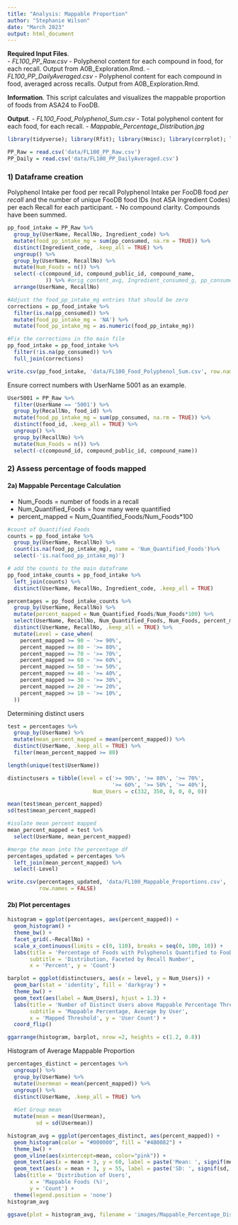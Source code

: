 ```yaml
---
title: "Analysis: Mappable Proportion"
author: "Stephanie Wilson"
date: "March 2023"
output: html_document
---
```



__Required Input Files__.                          
  - *FL100_PP_Raw.csv* - Polyphenol content for each compound in food, for each recall. Output from A0B_Exploration.Rmd.
  - *FL100_PP_DailyAveraged.csv* - Polyphenol content for each compound in food, averaged across recalls. Output from A0B_Exploration.Rmd.
  
__Information__. 
This script calculates and visualizes the mappable proportion of foods from ASA24 to FooDB.

__Output__. 
  - *FL100_Food_Polyphenol_Sum.csv* - Total polyphenol content for each food, for each recall. 
  - *Mappable_Percentage_Distribution.jpg*
  

```r
library(tidyverse); library(Rfit); library(Hmisc); library(corrplot); library(ggpubr)
```


```r
PP_Raw = read.csv('data/FL100_PP_Raw.csv') 
PP_Daily = read.csv('data/FL100_PP_DailyAveraged.csv') 
```

### 1) Dataframe creation

Polyphenol Intake per food per recall
Polyphenol Intake per FooDB food *per recall* and the number of unique FooDB food IDs (not ASA Ingredient Codes) per each Recall for each participant. 
  - No compound clarity. Compounds have been summed.
  
```r
pp_food_intake = PP_Raw %>%
  group_by(UserName, RecallNo, Ingredient_code) %>%
  mutate(food_pp_intake_mg = sum(pp_consumed, na.rm = TRUE)) %>%
  distinct(Ingredient_code, .keep_all = TRUE) %>%
  ungroup() %>%
  group_by(UserName, RecallNo) %>%
  mutate(Num_Foods = n()) %>%
  select(-c(compound_id, compound_public_id, compound_name, 
            )) %>% #orig_content_avg, Ingredient_consumed_g, pp_consumed
  arrange(UserName, RecallNo)

#Adjust the food_pp_intake_mg entries that should be zero
corrections = pp_food_intake %>%
  filter(is.na(pp_consumed)) %>%
  mutate(food_pp_intake_mg = 'NA') %>%
  mutate(food_pp_intake_mg = as.numeric(food_pp_intake_mg))

#Fix the corrections in the main file
pp_food_intake = pp_food_intake %>%
  filter(!is.na(pp_consumed)) %>%
  full_join(corrections) 
```


```r
write.csv(pp_food_intake, 'data/FL100_Food_Polyphenol_Sum.csv', row.names = FALSE)
```

Ensure correct numbers with UserName 5001 as an example. 
```r
User5001 = PP_Raw %>%
  filter(UserName == '5001') %>%
  group_by(RecallNo, food_id) %>%
  mutate(food_pp_intake_mg = sum(pp_consumed, na.rm = TRUE)) %>%
  distinct(food_id, .keep_all = TRUE) %>%
  ungroup() %>%
  group_by(RecallNo) %>%
  mutate(Num_Foods = n()) %>%
  select(-c(compound_id, compound_public_id, compound_name))
```


### 2) Assess percentage of foods mapped


#### 2a) Mappable Percentage Calculation
  - Num_Foods = number of foods in a recall
  - Num_Quantified_Foods = how many were quantified
  - percent_mapped = Num_Quantified_Foods/Num_Foods*100
  
```r
#count of Quantified Foods
counts = pp_food_intake %>%
  group_by(UserName, RecallNo) %>%
  count(is.na(food_pp_intake_mg), name = 'Num_Quantified_Foods')%>%
  select(-'is.na(food_pp_intake_mg)')

# add the counts to the main dataframe
pp_food_intake_counts = pp_food_intake %>%
  left_join(counts) %>%
  distinct(UserName, RecallNo, Ingredient_code, .keep_all = TRUE)

percentages = pp_food_intake_counts %>% 
  group_by(UserName, RecallNo) %>%
  mutate(percent_mapped = Num_Quantified_Foods/Num_Foods*100) %>%
  select(UserName, RecallNo, Num_Quantified_Foods, Num_Foods, percent_mapped) %>%
  distinct(UserName, RecallNo, .keep_all = TRUE) %>%
  mutate(Level = case_when(
    percent_mapped >= 90 ~ '>= 90%',
    percent_mapped >= 80 ~ '>= 80%',
    percent_mapped >= 70 ~ '>= 70%',
    percent_mapped >= 60 ~ '>= 60%',
    percent_mapped >= 50 ~ '>= 50%',
    percent_mapped >= 40 ~ '>= 40%',
    percent_mapped >= 30 ~ '>= 30%',
    percent_mapped >= 20 ~ '>= 20%',
    percent_mapped >= 10 ~ '>= 10%',
  ))
```

Determining distinct users
```r
test = percentages %>% 
  group_by(UserName) %>% 
  mutate(mean_percent_mapped = mean(percent_mapped)) %>%
  distinct(UserName, .keep_all = TRUE) %>%
  filter(mean_percent_mapped >= 80)

length(unique(test$UserName))

distinctusers = tibble(level = c('>= 90%', '>= 80%', '>= 70%', 
                                 '>= 60%', '>= 50%', '>= 40%'),
                           Num_Users = c(332, 350, 0, 0, 0, 0))
```

```r
mean(test$mean_percent_mapped)
sd(test$mean_percent_mapped)
```

```r
#isolate mean percent mapped
mean_percent_mapped = test %>% 
  select(UserName, mean_percent_mapped)

#merge the mean into the percentage df
percentages_updated = percentages %>%
  left_join(mean_percent_mapped) %>%
  select(-Level)

write.csv(percentages_updated, 'data/FL100_Mappable_Proportions.csv', 
          row.names = FALSE)
```


#### 2b) Plot percentages
```r
histogram = ggplot(percentages, aes(percent_mapped)) +
  geom_histogram() + 
  theme_bw() + 
  facet_grid(.~RecallNo) + 
  scale_x_continuous(limits = c(0, 110), breaks = seq(0, 100, 10)) + 
  labs(title = 'Percentage of Foods with Polyphenols Quantified to FooDB',
       subtitle = 'Distribution, Faceted by Recall Number', 
       x = 'Percent', y = 'Count')

barplot = ggplot(distinctusers, aes(x = level, y = Num_Users)) + 
  geom_bar(stat = 'identity', fill = 'darkgray') + 
  theme_bw() + 
  geom_text(aes(label = Num_Users), hjust = 1.3) + 
  labs(title = 'Number of Distinct Users above Mappable Percentage Thresholds',
       subtitle = 'Mappable Percentage, Average by User', 
       x = 'Mapped Threshold', y = 'User Count') + 
  coord_flip()

ggarrange(histogram, barplot, nrow =2, heights = c(1.2, 0.8))
```


Histogram of Average Mappable Proportion
```r
percentages_distinct = percentages %>%
  ungroup() %>%
  group_by(UserName) %>%
  mutate(Usermean = mean(percent_mapped)) %>%
  ungroup() %>%
  distinct(UserName, .keep_all = TRUE) %>%
  
  #Get Group mean
  mutate(mean = mean(Usermean),
         sd = sd(Usermean))

histogram_avg = ggplot(percentages_distinct, aes(percent_mapped)) +
  geom_histogram(color = "#000000", fill = "#4B0082") + 
  theme_bw() +
  geom_vline(aes(xintercept=mean, color="pink")) +
  geom_text(aes(x = mean + 3, y = 60, label = paste('Mean: ', signif(mean, digits = 3), '%'))) + 
  geom_text(aes(x = mean + 3, y = 55, label = paste('SD: ', signif(sd, digits = 3), '%'))) +
  labs(title = 'Distribution of Users',
       x = 'Mappable Foods (%)', 
       y = 'Count') +
  theme(legend.position = 'none')
histogram_avg

ggsave(plot = histogram_avg, filename = 'images/Mappable_Percentage_Distribution.jpg', height = 4, width = 6, unit = 'in')
```




